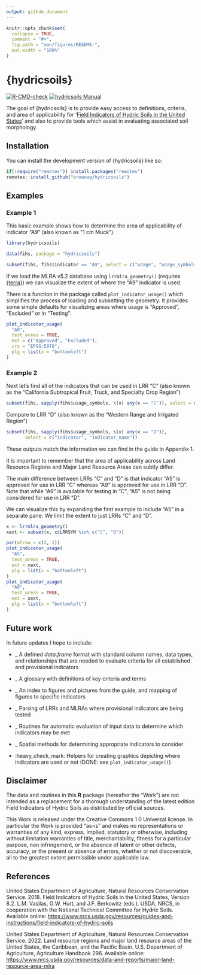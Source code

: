 ```yaml
---
output: github_document
---
```


<!-- README.md is generated from README.Rmd. Please edit that file -->

```r
knitr::opts_chunk$set(
  collapse = TRUE,
  comment = "#>",
  fig.path = "man/figures/README-",
  out.width = "100%"
)
```

# {hydricsoils}

<!-- badges: start -->
[![R-CMD-check](https://github.com/brownag/hydricsoils/actions/workflows/R-CMD-check.yaml/badge.svg)](https://github.com/brownag/hydricsoils/actions/workflows/R-CMD-check.yaml)
[![hydricsoils Manual](https://img.shields.io/badge/docs-HTML-informational)](https://humus.rocks/hydricsoils/)
<!-- badges: end -->

The goal of {hydricsoils} is to provide easy access to definitions, criteria, and area of applicability for '[Field Indicators of Hydric Soils in the United States](https://humus.rocks/hydricsoils/fihs.html)' and also to provide tools which assist in evaluating associated soil morphology.

## Installation

You can install the development version of {hydricsoils} like so:

``` r
if(!require("remotes")) install.packages("remotes")
remotes::install_github("brownag/hydricsoils")
```

## Examples

### Example 1

This basic example shows how to determine the area of applicability of indicator "A9" (also known as "1 cm Muck"). 

```r
library(hydricsoils)

data(fihs, package = "hydricsoils")

subset(fihs, fihs$indicator == "A9", select = c("usage", "usage_symbols", "except_mlra"))
```

If we load the MLRA v5.2 database using `lrrmlra_geometry()` (requires [{terra}](https://github.com/rspatial/terra/)) we can visualize the extent of where the "A9" indicator is used.

There is a function in the package called `plot_indicator_usage()` which simplifies the process of loading and subsetting the geometry. It provides some simple defaults for visualizing areas where usage is "Approved", "Excluded" or in "Testing".

```r
plot_indicator_usage(
  "A9",
  test_areas = TRUE,
  ext = c("Approved", "Excluded"),
  crs = "EPSG:5070",
  plg = list(x = "bottomleft")
)
```

### Example 2

Next let's find all of the indicators that can be used in LRR "C" (also known as the "California Subtropical Fruit, Truck, and Specialty Crop Region")

```r
subset(fihs, sapply(fihs$usage_symbols, \(x) any(x == "C")), select = c("indicator", "indicator_name"))
```

Compare to LRR "D" (also known as the "Western Range and Irrigated Region")

```r
subset(fihs, sapply(fihs$usage_symbols, \(x) any(x == "D")), 
       select = c("indicator", "indicator_name"))
```

These outputs match the information we can find in the guide in Appendix 1.

It is important to remember that the area of applicability across Land Resource Regions and Major Land Resource Areas can subtly differ.

The main difference between LRRs "C" and "D" is that indicator "A5" is approved for use in LRR "C" whereas "A9" is approved for use in LRR "D". Note that while "A9" is available for testing in "C", "A5" is not being considered for use in LRR "D". 

We can visualize this by expanding the first example to include "A5" in a separate pane. We limit the extent to just LRRs "C" and "D".

```r
x <- lrrmlra_geometry()
xext <- subset(x, x$LRRSYM %in% c("C", "D"))

par(mfrow = c(2, 1))
plot_indicator_usage(
  "A5",
  test_areas = TRUE,
  ext = xext,
  plg = list(x = "bottomleft")
)
plot_indicator_usage(
  "A9",
  test_areas = TRUE,
  ext = xext,
  plg = list(x = "bottomleft")
)
```

## Future work

In future updates I hope to include:

<!-- use :heavy_check_mark: and reference issue/PRs as these are completed -->

 - _ A defined _data.frame_ format with standard column names, data types, and relationships that are needed to evaluate criteria for all established and provisional indicators
 
 - _ A glossary with definitions of key criteria and terms
 
 - _ An index to figures and pictures from the guide, and mapping of figures to specific indicators
 
 - _ Parsing of LRRs and MLRAs where provisional indicators are being tested

 - _ Routines for automatic evaluation of input data to determine which indicators may be met
 
 - _ Spatial methods for determining appropriate indicators to consider
 
 - :heavy_check_mark: Helpers for creating graphics depicting where indicators are used or not (DONE: see `plot_indicator_usage()`)
 
## Disclaimer

The data and routines in this **R** package (hereafter the "Work") are not intended as a replacement for a thorough understanding of the latest edition Field Indicators of Hydric Soils as distributed by official sources.  

This Work is released under the Creative Commons 1.0 Universal license. In particular the Work is provided "as-is" and makes no representations or warranties of any kind, express, implied, statutory or otherwise, including without limitation warranties of title, merchantability, fitness for a particular purpose, non infringement, or the absence of latent or other defects, accuracy, or the present or absence of errors, whether or not discoverable, all to the greatest extent permissible under applicable law.

## References

United States Department of Agriculture, Natural Resources Conservation Service. 2018. Field Indicators of Hydric Soils in the United States, Version 8.2. L.M. Vasilas, G.W. Hurt, and J.F. Berkowitz (eds.). USDA, NRCS, in cooperation with the National Technical Committee for Hydric Soils. Available online: <https://www.nrcs.usda.gov/resources/guides-and-instructions/field-indicators-of-hydric-soils>

United States Department of Agriculture, Natural Resources Conservation Service. 2022. Land resource regions and major land resource areas of the United States, the Caribbean, and the Pacific Basin. U.S. Department of Agriculture, Agriculture Handbook 296. Available online: <https://www.nrcs.usda.gov/resources/data-and-reports/major-land-resource-area-mlra>
